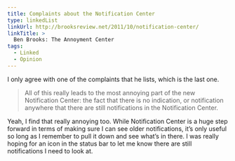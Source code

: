 ```yaml
---
title: Complaints about the Notification Center
type: linkedList
linkUrl: http://brooksreview.net/2011/10/notification-center/
linkTitle: >
  Ben Brooks: The Annoyment Center
tags:
  - Linked
  - Opinion
---
```


I only agree with one of the complaints that he lists, which is the last one.

> All of this really leads to the most annoying part of the new Notification Center: the fact that there is no indication, or notification anywhere that there are still notifications in the Notification Center.

Yeah, I find that really annoying too. While Notification Center is a huge step forward in terms of making sure I can see older notifications, it’s only useful so long as I remember to pull it down and see what’s in there. I was really hoping for an icon in the status bar to let me know there are still notifications I need to look at.
